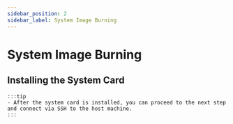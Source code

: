 ```yaml
---
sidebar_position: 2
sidebar_label: System Image Burning
---
```




# System Image Burning


<FASTFASLH />

## Installing the System Card

<Tabs>
    <TabItem value="usb" label="Diagram of M2WE installed to C5" default>
        <ImageView image={require('@site/docs/ProductDoc/MainBoard/fly-c/fly-c5/img/m2we.webp').default} size="30%" align="center" />
    </TabItem>
    <TabItem value="can" label="Diagram of TF card installed to C5">
        <ImageView image={require('@site/docs/ProductDoc/MainBoard/fly-c/fly-c5/img/tf.webp').default} size="30%" align="center" />
    </TabItem>
</Tabs>


    :::tip
    - After the system card is installed, you can proceed to the next step and connect via SSH to the host machine.
    :::

